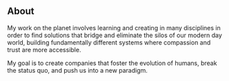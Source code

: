 ## About

My work on the planet involves learning and creating in many disciplines in order to 
find solutions that bridge and eliminate the silos of our modern day world, 
building fundamentally different systems where compassion and trust are more accessible. 

My goal is to create companies that foster the evolution of humans, break the status quo, and push us into a new paradigm. 